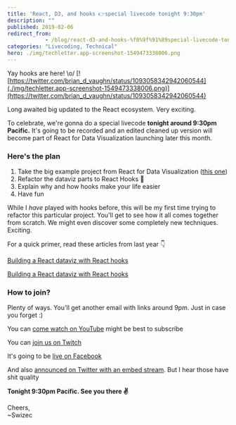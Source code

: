 ```yaml
---
title: 'React, D3, and hooks 👉special livecode tonight 9:30pm'
description: ""
published: 2019-02-06
redirect_from: 
            - /blog/react-d3-and-hooks-%f0%9f%91%89special-livecode-tonight-930pm/swizec/8928
categories: "Livecoding, Technical"
hero: ./img/techletter.app-screenshot-1549473338006.png
---
```

Yay hooks are here! \\o/ [![https://twitter.com/brian_d_vaughn/status/1093058342942060544](./img/techletter.app-screenshot-1549473338006.png)](https://twitter.com/brian_d_vaughn/status/1093058342942060544)

Long awaited big updated to the React ecosystem. Very exciting.

To celebrate, we&#x27;re gonna do a special livecode **tonight around 9:30pm Pacific.** It&#x27;s going to be recorded and an edited cleaned up version will become part of React for Data Visualization launching later this month.

### Here&#x27;s the plan

1. Take the big example project from React for Data Visualization ([this one](https://swizec.github.io/h1b-software-salaries/#*-*-*))
2. Refactor the dataviz parts to React Hooks 🎣
3. Explain why and how hooks make your life easier
4. Have fun

While I _have_ played with hooks before, this will be my first time trying to refactor this particular project. You&#x27;ll get to see how it all comes together from scratch. We might even discover some completely new techniques. Exciting.

For a quick primer, read these articles from last year 👇

[Building a React dataviz with React hooks](https://swizec.com/blog/building-a-react-dataviz-with-react-hooks/swizec/8801)

[Building a React dataviz with React hooks](https://swizec.com/blog/easy-d3-blackbox-components-react-hooks/swizec/8689)

### How to join?

Plenty of ways. You&#x27;ll get another email with links around 9pm. Just in case you forget :)

You can [come watch on YouTube](https://www.youtube.com/swizecteller) might be best to subscribe

You can [join us on Twitch](https://www.twitch.tv/swizec)

It&#x27;s going to be [live on Facebook](https://facebook.com/swizecpage)

And also [announced on Twitter with an embed stream](https://twitter.com/swizec). But I hear those have shit quality

**Tonight 9:30pm Pacific. See you there ✌️**

Cheers,  
~Swizec
